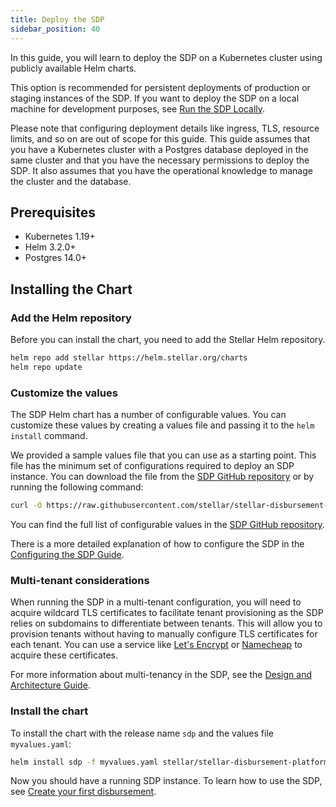 ```yaml
---
title: Deploy the SDP
sidebar_position: 40
---
```


In this guide, you will learn to deploy the SDP on a Kubernetes cluster using publicly available Helm charts.

This option is recommended for persistent deployments of production or staging instances of the SDP. If you want to deploy the SDP on a local machine for development purposes, see [Run the SDP Locally](getting-started#run-the-sdp-locally).

Please note that configuring deployment details like ingress, TLS, resource limits, and so on are out of scope for this guide. This guide assumes that you have a Kubernetes cluster with a Postgres database deployed in the same cluster and that you have the necessary permissions to deploy the SDP. It also assumes that you have the operational knowledge to manage the cluster and the database.

## Prerequisites

- Kubernetes 1.19+
- Helm 3.2.0+
- Postgres 14.0+

## Installing the Chart

### Add the Helm repository

Before you can install the chart, you need to add the Stellar Helm repository.

```bash
helm repo add stellar https://helm.stellar.org/charts
helm repo update
```

### Customize the values

The SDP Helm chart has a number of configurable values. You can customize these values by creating a values file and passing it to the `helm install` command.

We provided a sample values file that you can use as a starting point. This file has the minimum set of configurations required to deploy an SDP instance. You can download the file from the [SDP GitHub repository](https://github.com/stellar/stellar-disbursement-platform-backend/blob/develop/helmchart/sdp/minimal-values.yaml) or by running the following command:

```bash
curl -O https://raw.githubusercontent.com/stellar/stellar-disbursement-platform-backend/develop/helmchart/sdp/minimal-values.yaml
```

You can find the full list of configurable values in the [SDP GitHub repository](https://github.com/stellar/stellar-disbursement-platform-backend/blob/develop/helmchart/sdp/README.md#stellar-disbursement-platform-sdp-parameters).

There is a more detailed explanation of how to configure the SDP in the [Configuring the SDP Guide](configuring-sdp).

### Multi-tenant considerations

When running the SDP in a multi-tenant configuration, you will need to acquire wildcard TLS certificates to facilitate tenant provisioning as the SDP relies on subdomains to differentiate between tenants. This will allow you to provision tenants without having to manually configure TLS certificates for each tenant. You can use a service like [Let's Encrypt](https://letsencrypt.org/) or [Namecheap](https://www.namecheap.com/security/ssl-certificates/) to acquire these certificates.

For more information about multi-tenancy in the SDP, see the [Design and Architecture Guide](design-and-architecture#multi-tenancy).

### Install the chart

To install the chart with the release name `sdp` and the values file `myvalues.yaml`:

```bash
helm install sdp -f myvalues.yaml stellar/stellar-disbursement-platform
```

Now you should have a running SDP instance. To learn how to use the SDP, see [Create your first disbursement](getting-started#create-your-first-disbursement).
